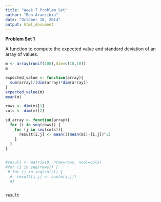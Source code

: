 ```yaml
---
title: "Week 7 Problem Set"
author: "Ben Arancibia"
date: "October 18, 2014"
output: html_document
---
```


__**Problem Set 1**__

A function to compute the expected value and standard deviation of an array of values.
```r
m <- array(runif(100),dim=c(10,10))
m

expected_value <- function(array){
  sum(array)/(dim(array)*dim(array))
}
expected_value(m)
mean(m)

rows <- dim(m)[1]
cols <- dim(m)[2]

sd_array <- function(array){
  for (i in seq(rows)) {
    for (j in seq(cols)){
      result[i,j] <- mean(((mean(m))-[i,j])^2)
    }
  }
}


#result <- matrix(0, nrow=rows, ncol=cols)
#for (i in seq(rows)) {
 # for (j in seq(cols)) {
  #  result[i,j] <- sum(m[i,j])
  #}


result

```
